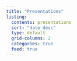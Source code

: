 ```yaml
---
title: "Presentations"
listing:
  contents: presentations
  sort: "date desc"
  type: default
  grid-columns: 2
  categories: true
  feed: true
---
```

